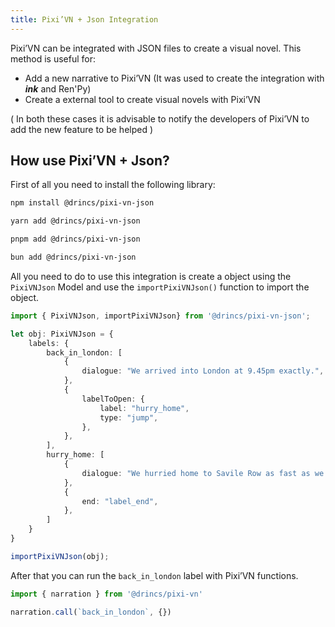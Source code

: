 ```yaml
---
title: Pixi’VN + Json Integration
---
```


Pixi’VN can be integrated with JSON files to create a visual novel. This method is useful for:

* Add a new narrative to Pixi’VN (It was used to create the integration with <DynamicLink href="/ink">***ink***</DynamicLink> and <DynamicLink href="/renpy">Ren'Py</DynamicLink>)
* Create a external tool to create visual novels with Pixi’VN

( In both these cases it is advisable to notify the developers of Pixi’VN to add the new feature to be helped )

<Mermaid
  chart='
flowchart LR;
    K@{ img: "/renpy.svg", label: "RenPy", pos: "b", w: 90, h: 90, constraint: "on" }---->Json;
    H@{ img: "/ink.svg", label: "ink", pos: "b", w: 90, h: 90, constraint: "on" }---->Json;
    I@{ img: "/twine.svg", label: "Twine", pos: "b", w: 90, h: 90, constraint: "on" }---->Json;
    J@{ img: "/yarn-spinner.svg", label: "Yarn Spinner", pos: "b", w: 90, h: 90, constraint: "on" }---->Json;
    Json@{ img: "/pixivn-json.svg", label: "Pixi’VN + Json", pos: "b", w: 140, h: 140, constraint: "on" }
    Json===>PixiVN;
    PixiVN@{ img: "/logo.webp", label: "Pixi’VN", pos: "b", w: 180, h: 180, constraint: "on" }
classDef img fill:none,stroke:none,borderRadius:50px
class Json,D,K,H,B,I,J,PixiVN img
'
/>

## How use Pixi’VN + Json?

First of all you need to install the following library:

```sh tab="npm"
npm install @drincs/pixi-vn-json
```

```sh tab="yarn"
yarn add @drincs/pixi-vn-json
```

```sh tab="pnpm"
pnpm add @drincs/pixi-vn-json
```

```sh tab="bun"
bun add @drincs/pixi-vn-json
```

All you need to do to use this integration is create a object using the <DynamicLink href="/json/PixiVNJson">`PixiVNJson` Model</DynamicLink> and use the `importPixiVNJson()` function to import the object.

```typescript
import { PixiVNJson, importPixiVNJson} from '@drincs/pixi-vn-json';

let obj: PixiVNJson = {
    labels: {
        back_in_london: [
            {
                dialogue: "We arrived into London at 9.45pm exactly.",
            },
            {
                labelToOpen: {
                    label: "hurry_home",
                    type: "jump",
                },
            },
        ],
        hurry_home: [
            {
                dialogue: "We hurried home to Savile Row as fast as we could.",
            },
            {
                end: "label_end",
            },
        ]
    }
}

importPixiVNJson(obj);
```

After that you can run the `back_in_london` label with <DynamicLink href="/start/labels#run-a-label">Pixi’VN functions</DynamicLink>.

```typescript
import { narration } from '@drincs/pixi-vn'

narration.call(`back_in_london`, {})
```
